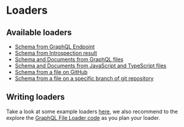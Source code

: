 # Loaders

## Available loaders

- [Schema from GraphQL Endpoint](https://github.com/ardatan/graphql-tools/tree/master/packages/loaders/url)
- [Schema from Introspection result](https://github.com/ardatan/graphql-tools/tree/master/packages/loaders/json-file)
- [Schema and Documents from GraphQL files](https://github.com/ardatan/graphql-tools/tree/master/packages/loaders/graphql-file)
- [Schema and Documents from JavaScript and TypeScript files](https://github.com/ardatan/graphql-tools/tree/master/packages/loaders/code-file)
- [Schema from a file on GitHub](https://github.com/ardatan/graphql-tools/tree/master/packages/loaders/github)
- [Schema from a file on a specific branch of git repository](https://github.com/ardatan/graphql-tools/tree/master/packages/loaders/git)

## Writing loaders

Take a look at some example loaders [here](https://github.com/ardatan/graphql-tools/blob/master/packages/loaders), we also recommend to the explore the [GraphQL File Loader code](https://github.com/ardatan/graphql-tools/blob/master/packages/loaders/graphql-file/src/load-from-gql-file.ts) as you plan your loader.
